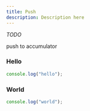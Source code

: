 ```yaml
---
title: Push
description: Description here
---
```



_TODO_

push to accumulator

<Steps>
  
### Hello

```js
console.log("hello");
```

### World

```js
console.log("world");
```

</Steps>
